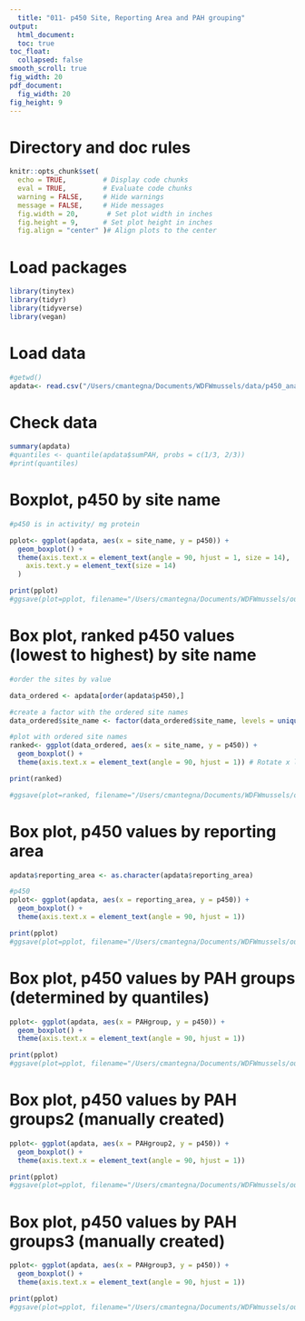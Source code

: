 ```yaml
---
  title: "011- p450 Site, Reporting Area and PAH grouping"
output:
  html_document: 
  toc: true
toc_float:
  collapsed: false
smooth_scroll: true
fig_width: 20
pdf_document: 
  fig_width: 20
fig_height: 9
---
```

  
# Directory and doc rules

```r

knitr::opts_chunk$set(
  echo = TRUE,         # Display code chunks
  eval = TRUE,         # Evaluate code chunks
  warning = FALSE,     # Hide warnings
  message = FALSE,     # Hide messages
  fig.width = 20,       # Set plot width in inches
  fig.height = 9,      # Set plot height in inches
  fig.align = "center" )# Align plots to the center

```

# Load packages

```r

library(tinytex)
library(tidyr)
library(tidyverse)
library(vegan)

```

# Load data

```r

#getwd()
apdata<- read.csv("/Users/cmantegna/Documents/WDFWmussels/data/p450_analytes.csv")

```

# Check data

```r

summary(apdata)
#quantiles <- quantile(apdata$sumPAH, probs = c(1/3, 2/3))
#print(quantiles)
```

# Boxplot, p450 by site name

```r
#p450 is in activity/ mg protein

pplot<- ggplot(apdata, aes(x = site_name, y = p450)) +
  geom_boxplot() +
  theme(axis.text.x = element_text(angle = 90, hjust = 1, size = 14),  
    axis.text.y = element_text(size = 14) 
  )

print(pplot)
#ggsave(plot=pplot, filename="/Users/cmantegna/Documents/WDFWmussels/output/figures/p450boxplotSITE.png", width=20, height=9)
```

# Box plot, ranked p450 values (lowest to highest) by site name
```r

#order the sites by value

data_ordered <- apdata[order(apdata$p450),]

#create a factor with the ordered site names
data_ordered$site_name <- factor(data_ordered$site_name, levels = unique(data_ordered$site_name))

#plot with ordered site names
ranked<- ggplot(data_ordered, aes(x = site_name, y = p450)) +
  geom_boxplot() +
  theme(axis.text.x = element_text(angle = 90, hjust = 1)) # Rotate x labels if needed

print(ranked)

#ggsave(plot=ranked, filename="/Users/cmantegna/Documents/WDFWmussels/output/figures/p450boxplotSITEranked.png", width=20, height=9)
```

# Box plot, p450 values by reporting area
```r

apdata$reporting_area <- as.character(apdata$reporting_area)

#p450
pplot<- ggplot(apdata, aes(x = reporting_area, y = p450)) +
  geom_boxplot() +
  theme(axis.text.x = element_text(angle = 90, hjust = 1)) 

print(pplot)
#ggsave(plot=pplot, filename="/Users/cmantegna/Documents/WDFWmussels/output/figures/p450boxplotRA.png", width=20, height=9)

```

# Box plot, p450 values by PAH groups (determined by quantiles)
```r

pplot<- ggplot(apdata, aes(x = PAHgroup, y = p450)) +
  geom_boxplot() +
  theme(axis.text.x = element_text(angle = 90, hjust = 1)) 

print(pplot)
#ggsave(plot=pplot, filename="/Users/cmantegna/Documents/WDFWmussels/output/figures/p450boxplotRA.png", width=20, height=9)

```

# Box plot, p450 values by PAH groups2 (manually created)
```r

pplot<- ggplot(apdata, aes(x = PAHgroup2, y = p450)) +
  geom_boxplot() +
  theme(axis.text.x = element_text(angle = 90, hjust = 1)) 

print(pplot)
#ggsave(plot=pplot, filename="/Users/cmantegna/Documents/WDFWmussels/output/figures/p450boxplotRA.png", width=20, height=9)

```

# Box plot, p450 values by PAH groups3 (manually created)
```r

pplot<- ggplot(apdata, aes(x = PAHgroup3, y = p450)) +
  geom_boxplot() +
  theme(axis.text.x = element_text(angle = 90, hjust = 1)) 

print(pplot)
#ggsave(plot=pplot, filename="/Users/cmantegna/Documents/WDFWmussels/output/figures/p450boxplotRA.png", width=20, height=9)

```

